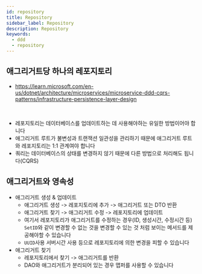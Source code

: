 ```yaml
---
id: repository
title: Repository
sidebar_label: Repository
description: Repository
keywords:
  - ddd
  - repository
---
```


## 애그리거트당 하나의 레포지토리

- https://learn.microsoft.com/en-us/dotnet/architecture/microservices/microservice-ddd-cqrs-patterns/infrastructure-persistence-layer-design

<br />

- 레포지토리는 데이터베이스를 업데이트하는 데 사용해야하는 유일한 방법이어야 합니다
- 애그리거트 루트가 불변성과 트랜잭션 일관성을 관리하기 때문에 애그리거트 루트와 레포지토리는 1:1 관계여야 합니다
- 쿼리는 데이터베이스의 상태를 변경하지 않기 때문에 다른 방법으로 처리해도 됩니다(CQRS)

## 애그리거트와 영속성

- 애그리거트 생성 & 업데이트
  - 애그리거트 생성 -> 레포지토리에 추가 -> 애그리거트 또는 DTO 반환
  - 애그리거트 찾기 -> 애그리거트 수정 -> 레포지토리에 업데이트
  - 여기서 레포지토리가 애그리거트를 수정하는 경우(ID, 생성시간, 수정시간 등) `SetID`와 같이 변경할 수 없는 것을 변경할 수 있는 것 처럼 보이는 메서드를 제공해야할 수 있습니다
  - `UUID`사용 서버시간 사용 등으로 레포지토리에 의한 변경을 피할 수 있습니다
- 애그리거트 찾기
  - 레포지토리에서 찾기 -> 애그리거트를 반환
  - DAO와 애그리거트가 분리되어 있는 경우 맵퍼를 사용할 수 있습니다
